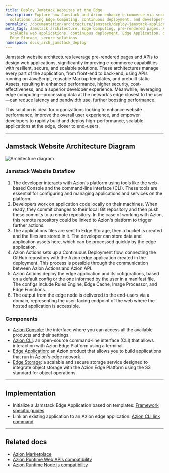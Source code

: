 ```yaml
---
title: Deploy Jamstack Websites at the Edge
description: Explore how Jamstack and Azion enhance e-commerce via secure, scalable
  solutions using Edge Computing, continuous deployment, and developer-friendly tools.
permalink: /documentation/architecture/jamstack/deploy-jamstack-applications/
meta_tags: Jamstack architecture, Edge Computing, pre-rendered pages, Azion edge platform,
  scalable web applications, continuous deployment, Edge Application, developer tools,
  Edge Storage, secure solutions
namespace: docs_arch_jamstack_deploy
---
```


Jamstack website architectures leverage pre-rendered pages and APIs to design web applications, significantly improving e-commerce capabilities with resilient, secure, and scalable solutions. These architectures manage every part of the application, from front-end to back-end, using APIs running on JavaScript, reusable Markup templates, and prebuilt static Assets, resulting in enhanced performance, higher security, cost-effectiveness, and a superior developer experience. Meanwhile, leveraging edge computing—processing data at the network's edge closest to the user—can reduce latency and bandwidth use, further boosting performance.

This solution is ideal for organizations looking to enhance website performance, improve the overall user experience, and empower developers to rapidly build and deploy high-performance, scalable applications at the edge, closer to end-users.

---

## Jamstack Website Architecture Diagram

![Architecture diagram](/assets/docs/images/uploads/jamstack-deploy.png)

### Jamstack Website Dataflow 

1. The developer interacts with Azion's platform using tools like the web-based Console and the command-line interface (CLI). These tools are essential for configuring and managing applications and services on the platform.
2. Developers work on application code locally on their machines. When ready, they commit changes to their local Git repository and then push these commits to a remote repository. In the case of working with Azion, this remote repository could be linked to Azion's platform to trigger further actions.
3. The applications files are sent to Edge Storage, then a bucket is created and the files are stored in it. The developer can store data and application assets here, which can be processed quickly by the edge application.
4. Azion Actions sets up a Continuous Deployment flow, connecting the GitHub repository with the Azion edge application created in the deployment. This process is possible through the communication between Azion Actions and Azion API.
5. Azion Actions deploy the edge application and its cofigurations, based on a default config or the one informed by the user in a manifest file. The configs include Rules Engine, Edge Cache, Image Processor, and Edge Functions.
6. The output from the edge node is delivered to the end-users via a domain, representing the user-facing endpoint of the web where the hosted application is accessible.

### Components

- [Azion Console](/en/documentation/products/guides/getting-to-know-azion-console/): the interface where you can access all the available products and their settings.
- [Azion CLI](/en/documentation/products/azion-cli/overview/): an open-source command-line interface (CLI) that allows interaction with Azion Edge Platform using a terminal. 
- [Edge Application](/en/documentation/products/build/edge-application/): an Azion product that allows you to build applications that run in Azion's edge network.
- [Edge Storage](/en/documentation/products/store/edge-storage/): a scalable and secure storage service designed to integrate object storage with the Azion Edge Platform using the S3 standard for object operations.

---

## Implementation 

- Initialize a Jamstack Edge Application based on templates:
[Framework specific guides](/en/documentation/products/build/develop-with-azion/frameworks-specific/overview/)
- Link an existing application to an Azion edge application:
[Azion CLI link command](/en/documentation/products/cli/link-command/)

---

## Related docs

- [Azion Marketplace](/en/documentation/products/marketplace/)
- [Azion Runtime Web APIs compatibility](/en/documentation/runtime-apis/javascript/)
- [Azion Runtime Node.js compatibility](/en/documentation/products/azion-edge-runtime/compatibility/node/)
